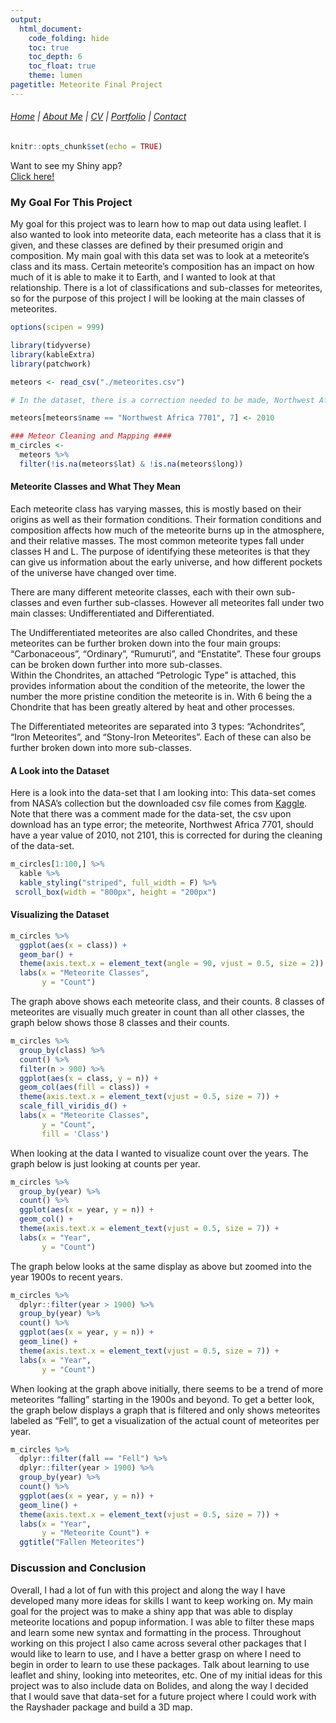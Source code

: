 ```yaml
---
output:
  html_document:
    code_folding: hide
    toc: true
    toc_depth: 6
    toc_float: true
    theme: lumen
pagetitle: Meteorite Final Project
---
```


###### [Home](http://bailey-jj.github.io/) \| [About Me](http://bailey-jj.github.io/about-me/) \| [CV](http://bailey-jj.github.io/CV/) \| [Portfolio](http://bailey-jj.github.io/portfolio/) \| [Contact](http://bailey-jj.github.io/contact/)

```r
knitr::opts_chunk$set(echo = TRUE)
```

Want to see my Shiny app?\
[Click here!](https://bailey-jj.shinyapps.io/Meteor_Map_App/){.uri}

### My Goal For This Project

My goal for this project was to learn how to map out data using leaflet. I also wanted to look into meteorite data, each meteorite has a class that it is given, and these classes are defined by their presumed origin and composition. My main goal with this data set was to look at a meteorite's class and its mass. Certain meteorite's composition has an impact on how much of it is able to make it to Earth, and I wanted to look at that relationship. There is a lot of classifications and sub-classes for meteorites, so for the purpose of this project I will be looking at the main classes of meteorites.

```r
options(scipen = 999)

library(tidyverse)
library(kableExtra)
library(patchwork)

meteors <- read_csv("./meteorites.csv")

# In the dataset, there is a correction needed to be made, Northwest Africa 7701, should say 2010, not 2101

meteors[meteors$name == "Northwest Africa 7701", 7] <- 2010

### Meteor Cleaning and Mapping ####
m_circles <- 
  meteors %>% 
  filter(!is.na(meteors$lat) & !is.na(meteors$long))
```

#### Meteorite Classes and What They Mean

Each meteorite class has varying masses, this is mostly based on their origins as well as their formation conditions. Their formation conditions and composition affects how much of the meteorite burns up in the atmosphere, and their relative masses. The most common meteorite types fall under classes H and L. The purpose of identifying these meteorites is that they can give us information about the early universe, and how different pockets of the universe have changed over time.
  
There are many different meteorite classes, each with their own sub-classes and even further sub-classes. However all meteorites fall under two main classes: Undifferentiated and Differentiated.
  
The Undifferentiated meteorites are also called Chondrites, and these meteorites can be further broken down into the four main groups: "Carbonaceous", "Ordinary", "Rumuruti", and "Enstatite". These four groups can be broken down further into more sub-classes.  
Within the Chondrites, an attached "Petrologic Type" is attached, this provides information about the condition of the meteorite, the lower the number the more pristine condition the meteorite is in. With 6 being the a Chondrite that has been greatly altered by heat and other processes.  
  
The Differentiated meteorites are separated into 3 types: "Achondrites", "Iron Meteorites", and "Stony-Iron Meteorites". Each of these can also be further broken down into more sub-classes.  
  

#### A Look into the Dataset

Here is a look into the data-set that I am looking into: This data-set comes from NASA's collection but the downloaded csv file comes from [Kaggle](https://www.kaggle.com/datasets/sujaykapadnis/meteorites-dataset?resource=download&select=meteorites.csv). Note that there was a comment made for the data-set, the csv upon download has an type error; the meteorite, Northwest Africa 7701, should have a year value of 2010, not 2101, this is corrected for during the cleaning of the data-set.

```r
m_circles[1:100,] %>% 
  kable %>%
  kable_styling("striped", full_width = F) %>% 
 scroll_box(width = "800px", height = "200px")
```
  
#### Visualizing the Dataset

```r
m_circles %>% 
  ggplot(aes(x = class)) +
  geom_bar() +
  theme(axis.text.x = element_text(angle = 90, vjust = 0.5, size = 2)) +
  labs(x = "Meteorite Classes",
       y = "Count")
```

The graph above shows each meteorite class, and their counts. 8 classes of meteorites are visually much greater in count than all other classes, the graph below shows those 8 classes and their counts.

```r
m_circles %>% 
  group_by(class) %>%
  count() %>% 
  filter(n > 900) %>% 
  ggplot(aes(x = class, y = n)) +
  geom_col(aes(fill = class)) +
  theme(axis.text.x = element_text(vjust = 0.5, size = 7)) +
  scale_fill_viridis_d() +
  labs(x = "Meteorite Classes",
       y = "Count",
       fill = 'Class')
```

When looking at the data I wanted to visualize count over the years. The graph below is just looking at counts per year.

```r
m_circles %>% 
  group_by(year) %>%
  count() %>% 
  ggplot(aes(x = year, y = n)) +
  geom_col() +
  theme(axis.text.x = element_text(vjust = 0.5, size = 7)) +
  labs(x = "Year",
       y = "Count")
```

The graph below looks at the same display as above but zoomed into the year 1900s to recent years.

```r
m_circles %>% 
  dplyr::filter(year > 1900) %>% 
  group_by(year) %>%
  count() %>% 
  ggplot(aes(x = year, y = n)) +
  geom_line() +
  theme(axis.text.x = element_text(vjust = 0.5, size = 7)) +
  labs(x = "Year",
       y = "Count")
```

When looking at the graph above initially, there seems to be a trend of more meteorites "falling" starting in the 1900s and beyond. To get a better look, the graph below displays a graph that is filtered and only shows meteorites labeled as "Fell", to get a visualization of the actual count of meteorites per year.

```r
m_circles %>% 
  dplyr::filter(fall == "Fell") %>% 
  dplyr::filter(year > 1900) %>% 
  group_by(year) %>%
  count() %>% 
  ggplot(aes(x = year, y = n)) +
  geom_line() +
  theme(axis.text.x = element_text(vjust = 0.5, size = 7)) +
  labs(x = "Year",
       y = "Meteorite Count") + 
  ggtitle("Fallen Meteorites")
```

### Discussion and Conclusion

Overall, I had a lot of fun with this project and along the way I have developed many more ideas for skills I want to keep working on. My main goal for the project was to make a shiny app that was able to display meteorite locations and popup information. I was able to filter these maps and learn some new syntax and formatting in the process. Throughout working on this project I also came across several other packages that I would like to learn to use, and I have a better grasp on where I need to begin in order to learn to use these packages.
Talk about learning to use leaflet and shiny, looking into meteorites, etc.
One of my initial ideas for this project was to also include data on Bolides, and along the way I decided that I would save that data-set for a future project where I could work with the Rayshader package and build a 3D map.
